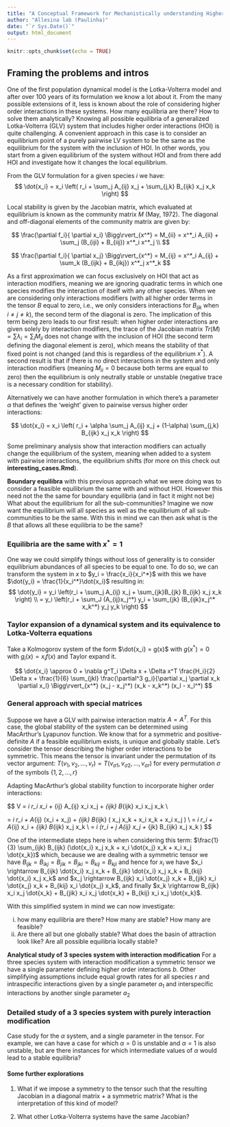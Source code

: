 ```yaml
---
title: "A Conceptual Framework for Mechanistically understanding Higher Order Interactions"
author: "Allesina lab (Paulinha)"
date: "`r Sys.Date()`"
output: html_document
---
```


```r
knitr::opts_chunk$set(echo = TRUE)
```

## Framing the problems and intros
One of the first population dynamical model is the Lotka-Volterra model and after over 100 years of its formulation we know a lot about it. From the many possible extensions of it, less is known about the role of considering higher order interactions in these systems. How many equilibria are there? How to solve them analytically?
Knowing all possible equilibria of a generalized Lotka-Volterra (GLV) system that includes higher order interactions (HOI) is quite challenging. A convenient approach in this case is to consider an equilibrium point of a purely pairwise LV system to be the same as the equilibrium for the system with the inclusion of HOI. In other words, you start from a given equilibrium of the system without HOI and from there add HOI and investigate how it changes the local equilibrium.

From the GLV formulation for a given species $i$ we have:
$$
\dot{x_i} = x_i \left( r_i + \sum_j A_{ij} x_j + \sum_{j,k} B_{ijk} x_j x_k \right)
$$

Local stability is given by the Jacobian matrix, which evaluated at equilibrium is known as the community matrix $M$ (May, 1972). The diagonal and off-diagonal elements of the community matrix are given by:

$$
\frac{\partial f_i}{ \partial x_i} \Bigg\rvert_{x^*} = M_{ii} = x^*_i A_{ii}  +  \sum_j (B_{iji} + B_{iij}) x^*_i  x^*_j \\
$$

$$
\frac{\partial f_i}{ \partial x_j} \Bigg\rvert_{x^*} = M_{ij} = x^*_i A_{ij}  +  \sum_k (B_{ijk} + B_{ikj}) x^*_j  x^*_k
$$

As a first approximation we can focus exclusively on HOI that act as interaction modifiers, meaning we are ignoring quadratic terms in which one species modifies the interaction of itself with any other species. When we are considering only interactions modifiers (with all higher order terms in the tensor $B$ equal to zero, i.e., we only considers interactions for $B_{ijk}$ when $i \neq j \neq k$), the second term of the diagonal is zero. The implication of this term being zero leads to our first result: when higher order interactions are given solely by interaction modifiers, the trace of the Jacobian matrix $Tr(M) = \sum \lambda_i = \sum_i M_{ii}$ does not change  with the inclusion of HOI (the second term defining the diagonal element is zero), which means the stability of that fixed point is not changed (and this is regardless of the equilibrium $x^*$). A second result is that if there is no direct interactions in the system and only interaction modifiers (meaning $M_{ii}=0$ because both terms are equal to zero) then the equilibrium is only neutrally stable or unstable (negative trace is a necessary condition for stability).


Alternatively we can have another formulation in which there's a parameter $\alpha$ that defines the 'weight' given to pairwise versus higher order interactions:

$$
\dot{x_i} = x_i \left( r_i + \alpha \sum_j A_{ij} x_j + (1-\alpha) \sum_{j,k} B_{ijk} x_j x_k \right)
$$


Some preliminary analysis show that interaction modifiers can actually change the equilibrium of the system, meaning when added to a system with pairwise interactions, the equilibrium shifts (for more on this check out **interesting_cases.Rmd**).


**Boundary equilibra** with this previous approach what we were doing was to consider a feasible equilibrium the same with and without HOI. However this need not the the same for boundary equilibria (and in fact it might not be)
What about the equilibrium for all the sub-communities? Imagine we now want the equilibrium will all species as well as the equilibrium of all sub-communities to be the same. With this in mind we can then ask what is the $B$ that allows all these equilibria to be the same?


### Equilibria are the same with $x^* = 1$
One way we could simplify things without loss of generality is to consider equilibrium abundances of all species to be equal to one.
To do so, we can transform the system in $x$ to $y_i = \frac{x_i}{x_i^*}$ with this we have $\dot{y_i} = \frac{1}{x_i^*}\dot{x_i}$ resulting in:
$$
\dot{y_i} = y_i \left(r_i + \sum_j A_{ij} x_j  + \sum_{jk}B_{jk} B_{ijk} x_j x_k  \right) \\
= y_i \left(r_i + \sum_J (A_{ij}x_j^*) y_i + \sum_{jk} (B_{ijk}x_j^* x_k^*) y_j y_k \right)
$$

### Taylor expansion of a dynamical system and its equivalence to Lotka-Volterra equations

Take a Kolmogorov system of the form $\dot{x_i} = g(x)$ with $g(x^*) = 0$ with $g_i(x) = x_i f(x)$ and Taylor expand it. 

$$
\dot{x_i} \approx 0 + \nabla g^T_i \Delta x + \Delta x^T \frac{H_i}{2} \Delta x + \frac{1}{6} \sum_{jkl} \frac{\partial^3 g_i}{\partial x_j \partial x_k \partial x_l} \Bigg\rvert_{x^*} (x_j - x_j^*) (x_k - x_k^*) (x_l - x_l^*)
$$

### General approach with special matrices
Suppose we have a GLV with pairwise interaction matrix $A = A^T$. For this case, the global stability of the system can be determined using MacArthur's Lyapunov function. We know that for a symmetric and positive-definite $A$ if a feasible equilibrium exists, is unique and globally stable. Let's consider the tensor describing the higher order interactions to be symmetric. This means the tensor is invariant under the permutation of its vector argument:
$T(v_1, v_2, \ldots, v_r) = T(v_{\sigma1}, v_{\sigma 2}, \ldots, v_{\sigma r})$ for every permutation $\sigma$ of the symbols $\{1, 2, \ldots, r\}$


Adapting MacArthur's global stability function to incorporate higher order interactions:

$$
V = \sum_i r_i x_i + \frac{1}{2} \sum_{ij} A_{ij} x_i x_j + \frac{1}{3} \sum_{ijk} B_{ijk} x_i x_j x_k \\

\dot{V} = \sum_i r_i \dot{x_i} + \frac{1}{2} A_{ij} (x_i\dot{x_j}  +\dot{x_i} x_j) + 
          \frac{1}{3} \sum_{ijk} B_{ijk} (\dot{x_i} x_j x_k + x_i \dot{x_j} x_k + x_i x_j \dot{x_k}) \\
          = \sum_i r_i \dot{x_i} + A_{ij} x_i\dot{x_j}  + \sum_{ijk} \dot{x_i} B_{ijk}  x_j x_k       \\
          = \sum_i \left(r_i + \sum_j A_{ij} x_j + \sum_{jk} B_{ijk} x_j x_k \right) \dot{x_i}
$$

One of the intermediate steps here is when considering this term: $\frac{1}{3} \sum_{ijk} B_{ijk} (\dot{x_i} x_j x_k + x_i \dot{x_j} x_k + x_i x_j \dot{x_k})$ which, because we are dealing with a symmetric tensor we have $B_{ijk} = B_{ikj} = B_{jik} = B_{jki} = B_{kij} = B_{kji}$ and hence for $x_i$ we have $x_i \rightarrow B_{ijk} \dot{x_i} x_j x_k + B_{jik} \dot{x_i} x_j x_k + B_{kij} \dot{x_i} x_j x_k$ and $x_j \rightarrow B_{ijk} x_i \dot{x_j} x_k + B_{jik} x_i \dot{x_j} x_k + B_{kij} x_i \dot{x_j} x_k$, and finally $x_k \rightarrow B_{ijk} x_i x_j \dot{x_k} + B_{jik} x_i x_j \dot{x_k} + B_{kij} x_i x_j \dot{x_k}$.

With this simplified system in mind we can now investigate: 

(i) how many equilibria are there? How many are stable? How many are feasible?
(ii) Are there all but one globally stable? What does the basin of attraction look like? Are all possible equilibria locally stable? 


**Analytical study of 3 species system with interaction modification**
For a three species system with interaction modification a symmetric tensor we have a single parameter defining higher order interactions $b$. Other simplifying assumptions include equal growth rates for all species $r$ and intraspecific interactions given by a single parameter $a_1$ and interspecific interactions by another single parameter $a_2$




### Detailed study of a 3 species system with purely interaction modification
Case study for the $\alpha$ system, and a single parameter in the tensor. 
For example, we can have a case for which $\alpha = 0$ is unstable and $\alpha = 1$ is also unstable, but are there instances for which intermediate values of $\alpha$ would lead to a stable equilibria?



#### Some further explorations

1. What if we impose a symmetry to the tensor such that the resulting Jacobian in a diagonal matrix + a symmetric matrix? What is the interpretation of this kind of model? 

2. What other Lotka-Volterra systems have the same Jacobian?


